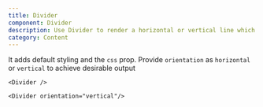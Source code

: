 ```yaml
---
title: Divider
component: Divider
description: Use Divider to render a horizontal or vertical line which will extend to parent node's width / height
category: Content
---
```


It adds default styling and the `css` prop. Provide `orientation` as `horizontal` or `vertical` to achieve desirable output

```tsx preview
<Divider />
```

```tsx preview
<Divider orientation="vertical"/>
```
